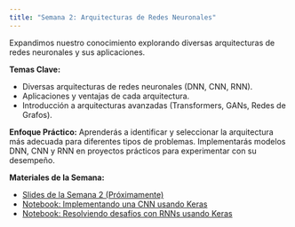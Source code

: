```yaml
---
title: "Semana 2: Arquitecturas de Redes Neuronales"
---
```

Expandimos nuestro conocimiento explorando diversas arquitecturas de redes neuronales y sus aplicaciones.

**Temas Clave:**

* Diversas arquitecturas de redes neuronales (DNN, CNN, RNN).
* Aplicaciones y ventajas de cada arquitectura.
* Introducción a arquitecturas avanzadas (Transformers, GANs, Redes de Grafos).

**Enfoque Práctico:** Aprenderás a identificar y seleccionar la arquitectura más adecuada para diferentes tipos de problemas. Implementarás modelos DNN, CNN y RNN en proyectos prácticos para experimentar con su desempeño.

**Materiales de la Semana:**

* [Slides de la Semana 2 (Próximamente)](slides/slides_semana_2.html) 
* [Notebook: Implementando una CNN usando Keras](notebooks/Nb_2a_Implementando_una_CNN_usando_Keras.html) 
* [Notebook: Resolviendo desafíos con RNNs usando Keras](notebooks/Nb_2b_Resolviendo_desafios_con_RNNs_usando_keras.html)